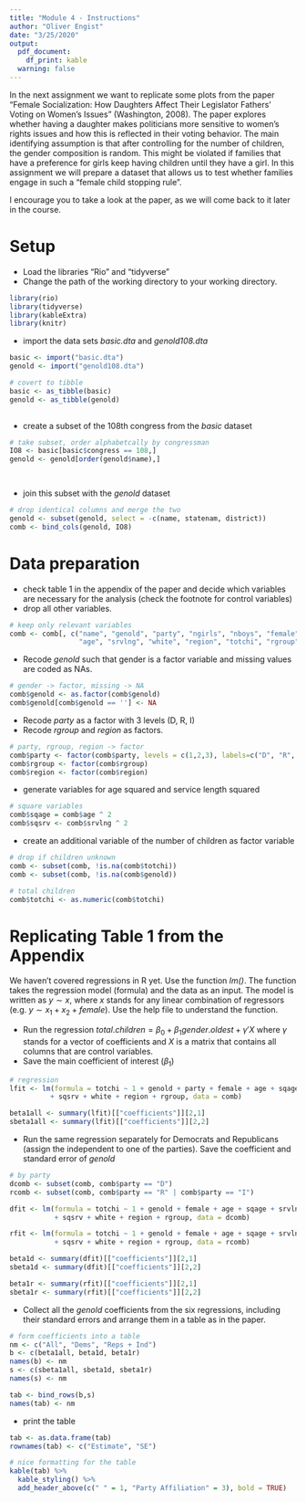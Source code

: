 ```yaml
---
title: "Module 4 - Instructions"
author: "Oliver Engist"
date: "3/25/2020"
output: 
  pdf_document:
    df_print: kable
  warning: false
---
```


In the next assignment we want to replicate some plots from the paper "Female Socialization: How Daughters Affect Their Legislator Fathers' Voting on Women's Issues" (Washington, 2008). The paper explores whether having a daughter makes politicians more sensitive to women's rights issues and how this is reflected in their voting behavior. The main identifying assumption is that after controlling for the number of children, the gender composition is random. This might be violated if families that have a preference for girls keep having children until they have a girl. In this assignment we will prepare a dataset that allows us to test whether families engage in such a "female child stopping rule".

I encourage you to take a look at the paper, as we will come back to it later in the course. 

# Setup

* Load the libraries "Rio" and "tidyverse"
* Change the path of the working directory to your working directory.

```r

library(rio)
library(tidyverse)
library(kableExtra)
library(knitr)

```

* import the data sets *basic.dta* and *genold108.dta*

```r

basic <- import("basic.dta")
genold <- import("genold108.dta")

# covert to tibble 
basic <- as_tibble(basic)
genold <- as_tibble(genold)
                 
```
* create a subset of the 108th congress from the *basic* dataset

```r

# take subset, order alphabetcally by congressman
IO8 <- basic[basic$congress == 108,]
genold <- genold[order(genold$name),]

                 
```
* join this subset with the *genold* dataset
```r

# drop identical columns and merge the two
genold <- subset(genold, select = -c(name, statenam, district))
comb <- bind_cols(genold, IO8)

```

# Data preparation

* check table 1 in the appendix of the paper and decide which variables are necessary for the analysis (check the footnote for control variables)
* drop all other variables.

```r
# keep only relevant variables
comb <- comb[, c("name", "genold", "party", "ngirls", "nboys", "female", 
                 "age", "srvlng", "white", "region", "totchi", "rgroup")]

```
* Recode *genold* such that gender is a factor variable and missing values are coded as NAs.

```r
# gender -> factor, missing -> NA
comb$genold <- as.factor(comb$genold)
comb$genold[comb$genold == ''] <- NA

```
* Recode *party* as a factor with 3 levels (D, R, I)
* Recode *rgroup* and *region* as factors.

```r

# party, rgroup, region -> factor
comb$party <- factor(comb$party, levels = c(1,2,3), labels=c("D", "R", "I"))
comb$rgroup <- factor(comb$rgroup)
comb$region <- factor(comb$region)

```
* generate variables for age squared and service length squared
```r

# square variables
comb$sqage = comb$age ^ 2
comb$sqsrv <- comb$srvlng ^ 2 

```
* create an additional variable of the number of children as factor variable

```r

# drop if children unknown
comb <- subset(comb, !is.na(comb$totchi))
comb <- subset(comb, !is.na(comb$genold))

# total children 
comb$totchi <- as.numeric(comb$totchi)

```

# Replicating Table 1 from the Appendix

We haven't covered regressions in R yet. Use the function *lm()*. The function takes the regression model (formula) and the data as an input. The model is written as $y \sim x$, where $x$ stands for any linear combination of regressors (e.g. $y \sim x_1 + x_2 + female$). Use the help file to understand the function.

* Run the regression $total.children = \beta_0 + \beta_1 gender.oldest + \gamma'X$ where $\gamma$ stands for a vector of coefficients and $X$ is a matrix that contains all columns that are control variables.\footnote{This is just a short notation instead of writing the full model with all control variables $totchi = \beta_0 + \beta_1 genold + \gamma_1 age + \gamma_2 age^2 + \gamma_3 Democrat + ... + \epsilon$ which quickly gets out of hand for large models.}
* Save the main coefficient of interest ($\beta_1$)

```r
# regression
lfit <- lm(formula = totchi ~ 1 + genold + party + female + age + sqage + srvlng
          + sqsrv + white + region + rgroup, data = comb)

beta1all <- summary(lfit)[["coefficients"]][2,1]
sbeta1all <- summary(lfit)[["coefficients"]][2,2]
```
* Run the same regression separately for Democrats and Republicans (assign the independent to one of the parties). Save the coefficient and standard error of *genold*
```r
# by party
dcomb <- subset(comb, comb$party == "D")
rcomb <- subset(comb, comb$party == "R" | comb$party == "I")

dfit <- lm(formula = totchi ~ 1 + genold + female + age + sqage + srvlng
           + sqsrv + white + region + rgroup, data = dcomb)

rfit <- lm(formula = totchi ~ 1 + genold + female + age + sqage + srvlng
           + sqsrv + white + region + rgroup, data = rcomb)

beta1d <- summary(dfit)[["coefficients"]][2,1]
sbeta1d <- summary(dfit)[["coefficients"]][2,2]

beta1r <- summary(rfit)[["coefficients"]][2,1]
sbeta1r <- summary(rfit)[["coefficients"]][2,2]
```
* Collect all the *genold* coefficients from the six regressions, including their standard errors and arrange them in a table as in the paper.
```r
# form coefficients into a table
nm <- c("All", "Dems", "Reps + Ind")
b <- c(beta1all, beta1d, beta1r)
names(b) <- nm
s <- c(sbeta1all, sbeta1d, sbeta1r)
names(s) <- nm

tab <- bind_rows(b,s)
names(tab) <- nm
```

* print the table
```r
tab <- as.data.frame(tab)
rownames(tab) <- c("Estimate", "SE")

# nice formatting for the table 
kable(tab) %>% 
  kable_styling() %>% 
  add_header_above(c(" " = 1, "Party Affiliation" = 3), bold = TRUE)

```


